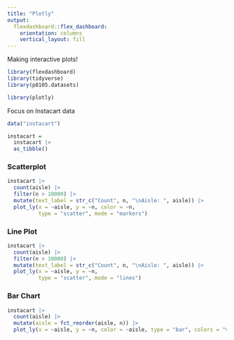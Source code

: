 ```yaml
---
title: "Plotly"
output: 
  flexdashboard::flex_dashboard:
    orientation: columns
    vertical_layout: fill
---
```


Making interactive plots!

```r
library(flexdashboard)
library(tidyverse)
library(p8105.datasets)

library(plotly)
```

Focus on Instacart data

```r
data("instacart")

instacart = 
  instacart |> 
  as_tibble() 

```


### Scatterplot

```r
instacart |> 
  count(aisle) |> 
  filter(n > 10000) |> 
  mutate(text_label = str_c("Count", n, "\nAisle: ", aisle)) |> 
  plot_ly(x = ~aisle, y = ~n, color = ~n, 
          type = "scatter", mode = "markers")
```

### Line Plot

```r
instacart |> 
  count(aisle) |> 
  filter(n > 10000) |> 
  mutate(text_label = str_c("Count", n, "\nAisle: ", aisle)) |> 
  plot_ly(x = ~aisle, y = ~n, 
          type = "scatter", mode = "lines") 

```

### Bar Chart

```r
instacart |> 
  count(aisle) |> 
  mutate(aisle = fct_reorder(aisle, n)) |> 
  plot_ly(x = ~aisle, y = ~n, color = ~aisle, type = "bar", colors = "viridis")
```






